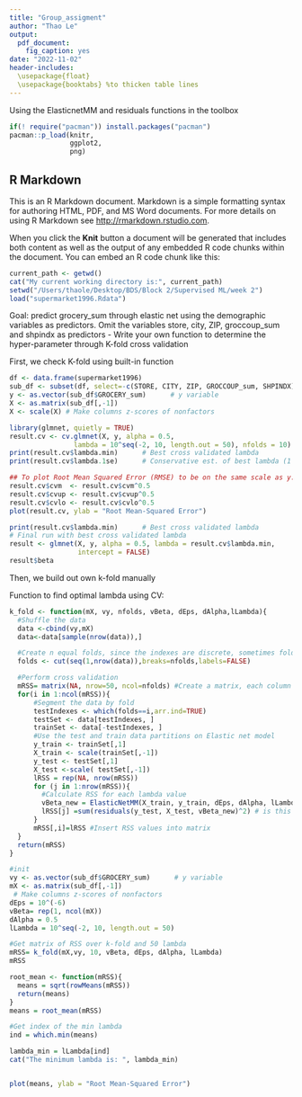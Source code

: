 ```yaml
---
title: "Group_assigment"
author: "Thao Le"
output:
  pdf_document:
    fig_caption: yes
date: "2022-11-02"
header-includes:
  \usepackage{float}
  \usepackage{booktabs} %to thicken table lines
---
```


Using the ElasticnetMM and residuals functions in the toolbox
```r
if(! require("pacman")) install.packages("pacman")
pacman::p_load(knitr,
               ggplot2,
               png)
```

## R Markdown

This is an R Markdown document. Markdown is a simple formatting syntax for authoring HTML, PDF, and MS Word documents. For more details on using R Markdown see <http://rmarkdown.rstudio.com>.

When you click the **Knit** button a document will be generated that includes both content as well as the output of any embedded R code chunks within the document. You can embed an R code chunk like this:


```r
current_path <- getwd()
cat("My current working directory is:", current_path)
setwd("/Users/thaole/Desktop/BDS/Block 2/Supervised ML/week 2")
load("supermarket1996.Rdata")
```

Goal: predict grocery_sum through elastic net using the demographic variables as predictors. Omit the variables store, city, ZIP, groccoup_sum and shpindx as predictors
- Write your own function to determine the hyper-parameter through K-fold cross validation

First, we check K-fold using built-in function
```r
df <- data.frame(supermarket1996)
sub_df <- subset(df, select=-c(STORE, CITY, ZIP, GROCCOUP_sum, SHPINDX))
y <- as.vector(sub_df$GROCERY_sum)      # y variable
X <- as.matrix(sub_df[,-1])
X <- scale(X) # Make columns z-scores of nonfactors

library(glmnet, quietly = TRUE)
result.cv <- cv.glmnet(X, y, alpha = 0.5, 
                lambda = 10^seq(-2, 10, length.out = 50), nfolds = 10)  
print(result.cv$lambda.min)      # Best cross validated lambda
print(result.cv$lambda.1se)      # Conservative est. of best lambda (1 stdev)

## To plot Root Mean Squared Error (RMSE) to be on the same scale as y:
result.cv$cvm  <- result.cv$cvm^0.5
result.cv$cvup <- result.cv$cvup^0.5
result.cv$cvlo <- result.cv$cvlo^0.5
plot(result.cv, ylab = "Root Mean-Squared Error") 

print(result.cv$lambda.min)      # Best cross validated lambda
# Final run with best cross validated lambda
result <- glmnet(X, y, alpha = 0.5, lambda = result.cv$lambda.min,
                 intercept = FALSE)  
result$beta


```

Then, we build out own k-fold manually

Function to find optimal lambda using CV:
```r

k_fold <- function(mX, vy, nfolds, vBeta, dEps, dAlpha,lLambda){
  #Shuffle the data
  data <-cbind(vy,mX)
  data<-data[sample(nrow(data)),]

  #Create n equal folds, since the indexes are discrete, sometimes fold length differs by 1 observation
  folds <- cut(seq(1,nrow(data)),breaks=nfolds,labels=FALSE)

  #Perform cross validation
  mRSS= matrix(NA, nrow=50, ncol=nfolds) #Create a matrix, each column is the RSS for each test set of the folds
  for(i in 1:ncol(mRSS)){
      #Segment the data by fold 
      testIndexes <- which(folds==i,arr.ind=TRUE)
      testSet <- data[testIndexes, ]
      trainSet <- data[-testIndexes, ]
      #Use the test and train data partitions on Elastic net model
      y_train <- trainSet[,1]
      X_train <- scale(trainSet[,-1])
      y_test <- testSet[,1]
      X_test <-scale( testSet[,-1])
      lRSS = rep(NA, nrow(mRSS))
      for (j in 1:nrow(mRSS)){
        #Calculate RSS for each lambda value
        vBeta_new = ElasticNetMM(X_train, y_train, dEps, dAlpha, lLambda[j]) 
        lRSS[j] =sum(residuals(y_test, X_test, vBeta_new)^2) # is this fine?
      }
      mRSS[,i]=lRSS #Insert RSS values into matrix
  }
  return(mRSS)
}
```

```r

#init
vy <- as.vector(sub_df$GROCERY_sum)      # y variable
mX <- as.matrix(sub_df[,-1])
 # Make columns z-scores of nonfactors
dEps = 10^(-6)
vBeta= rep(1, ncol(mX))
dAlpha = 0.5
lLambda = 10^seq(-2, 10, length.out = 50)

#Get matrix of RSS over k-fold and 50 lambda
mRSS= k_fold(mX,vy, 10, vBeta, dEps, dAlpha, lLambda)
mRSS

root_mean <- function(mRSS){
  means = sqrt(rowMeans(mRSS))
  return(means)
}
means = root_mean(mRSS)

#Get index of the min lambda
ind = which.min(means)

lambda_min = lLambda[ind]
cat("The minimum lambda is: ", lambda_min)


plot(means, ylab = "Root Mean-Squared Error")
```
